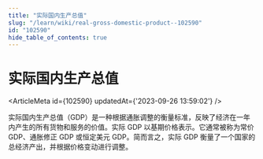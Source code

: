 ```yaml
---
title: "实际国内生产总值"
slug: "/learn/wiki/real-gross-domestic-product--102590"
id: "102590"
hide_table_of_contents: true
---
```



# 实际国内生产总值

<ArticleMeta id={102590} updatedAt={'2023-09-26 13:59:02'} />
<div className='border-solid border-b border-t-0 my-4 border-[var(--ifm-color-gray-300)]' />

实际国内生产总值（GDP）是一种根据通胀调整的衡量标准，反映了经济在一年内产生的所有货物和服务的价值。实际 GDP 以基期价格表示。它通常被称为常价 GDP、通胀修正 GDP 或恒定美元 GDP。简而言之，实际 GDP 衡量了一个国家的总经济产出，并根据价格变动进行调整。
